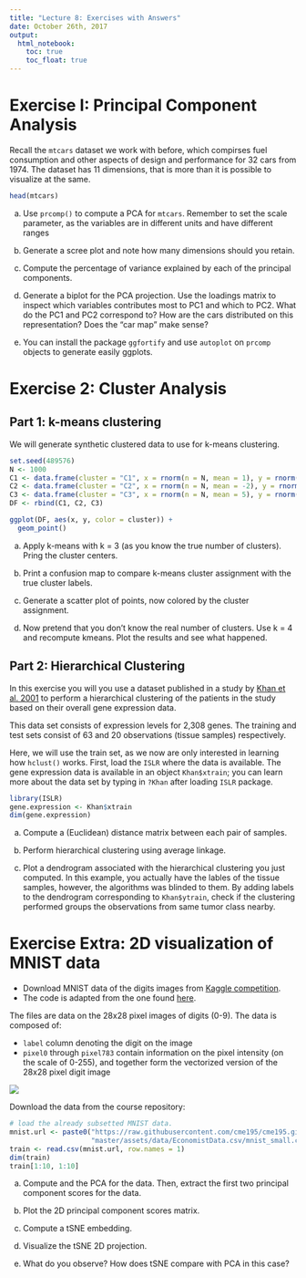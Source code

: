 ```yaml
---
title: "Lecture 8: Exercises with Answers"
date: October 26th, 2017
output: 
  html_notebook:
    toc: true
    toc_float: true
---
```



# Exercise I: Principal Component Analysis

Recall the `mtcars` dataset we work with before, which compirses fuel 
consumption and other aspects of design and performance for 32 cars from 1974.
The dataset has 11 dimensions, that is more than it is possible to visualize at 
the same.

```r
head(mtcars)
```

a. Use `prcomp()` to compute a PCA for `mtcars`. Remember to set the
scale parameter, as the variables are in different units and have different
ranges

b. Generate a scree plot and note how many dimensions should you retain.

c. Compute the percentage of variance explained by each of the principal
components.

d. Generate a biplot for the PCA projection. Use the loadings matrix to inspect
which variables contributes most to PC1 and which to PC2. What do the PC1 and
PC2 correspond to? How are the cars distributed on this representation?
Does the "car map" make sense?

e. You can install the package `ggfortify` and use `autoplot` on `prcomp`
objects to generate easily ggplots.


# Exercise 2: Cluster Analysis

## Part 1: k-means clustering

We will generate synthetic clustered data to use for k-means clustering.
```r
set.seed(489576)
N <- 1000
C1 <- data.frame(cluster = "C1", x = rnorm(n = N, mean = 1), y = rnorm(n = N, mean = 1))
C2 <- data.frame(cluster = "C2", x = rnorm(n = N, mean = -2), y = rnorm(n = N, mean = -5))
C3 <- data.frame(cluster = "C3", x = rnorm(n = N, mean = 5), y = rnorm(n = N, mean = 1))
DF <- rbind(C1, C2, C3)
```

```r
ggplot(DF, aes(x, y, color = cluster)) + 
  geom_point()
```

a. Apply k-means with k = 3 (as you know the true number of clusters).
Pring the cluster centers.

b. Print a confusion map to compare k-means cluster assignment with
the true cluster labels.

c. Generate a scatter plot of points, now colored by the cluster assignment.

d. Now pretend that you don't know the real number of clusters. Use k = 4
and recompute kmeans. Plot the results and see what happened.


## Part 2: Hierarchical Clustering

In this exercise you will you use a dataset published in a study by
[Khan et al. 2001](https://www.nature.com/articles/nm0601_673)
to perform a hierarchical clustering of the patients in the study based
on their overall gene expression data.

This data set consists of expression levels for 2,308 genes.
The training and test sets consist of 63 and 20 observations (tissue samples) 
respectively.

Here, we will use the train set, as we now are only interested in
learning how `hclust()` works. First, load the `ISLR` where the
data is available. The gene expression data is available in an object
`Khan$xtrain`; you can learn more about the data set by typing in `?Khan`
after loading `ISLR` package.

```r
library(ISLR)
gene.expression <- Khan$xtrain
dim(gene.expression)
```

a. Compute a (Euclidean) distance matrix between each pair of samples.

b. Perform hierarchical clustering using average linkage.

c. Plot a dendrogram associated with the hierarchical clustering you just
computed. In this example, you actually have the lables of the tissue samples,
however, the algorithms was blinded to them. By adding labels to the dendrogram
corresponding to `Khan$ytrain`, check if the clustering performed groups the 
observations from same tumor class nearby. 


# Exercise Extra: 2D visualization of MNIST data

* Download MNIST data of the digits images from 
[Kaggle competition](https://www.kaggle.com/c/digit-recognizer).
* The code is adapted from the one found [here](https://www.kaggle.com/gospursgo/digit-recognizer/clusters-in-2d-with-tsne-vs-pca/code). 

The files are data on the 28x28 pixel
images of digits (0-9). The data is composed of:

* `label` column denoting the digit on the image
* `pixel0` through `pixel783` contain information on the pixel intensity
(on the scale of 0-255), and together form the vectorized version of 
the 28x28 pixel digit image

![](../lectures/Lecture8_Unsupervised_Learning_files/mnistExamples.png)

Download the data from the course repository:

```r
# load the already subsetted MNIST data.
mnist.url <- paste0("https://raw.githubusercontent.com/cme195/cme195.github.io/",
                    "master/assets/data/EconomistData.csv/mnist_small.csv")
train <- read.csv(mnist.url, row.names = 1)
dim(train)
train[1:10, 1:10]
```

a. Compute and the PCA for the data. Then, extract the first two principal
component scores for the data.

b. Plot the 2D principal component scores matrix.

c. Compute a tSNE embedding.

d. Visualize the tSNE 2D projection.

e. What do you observe? How does tSNE compare with PCA in this case?
